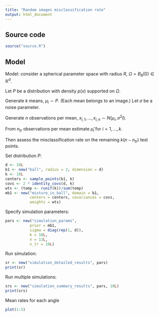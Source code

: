 ```yaml
---
title: "Random images misclassification rate"
output: html_document
---
```


## Source code

```r
source("source.R")
```

## Model

Model: consider a spherical parameter space with radius $R$, $\Omega = B_R(0) \in \mathbb{R}^d$.

Let $P$ be a distribution with density $p(x)$ supported on $\Omega$.

Generate $k$ means, $\mu_i \sim P$. (Each mean belongs to an image.)  Let $\sigma$ be a noise parameter.

Generate $n$ observations per mean, $x_{i, 1},..., x_{i, n} \sim N(\mu_i, \sigma^2 I)$.

From $n_{tr}$ observations per mean estimate $\hat{\mu}_i$ for $i = 1,..., k$.

Then assess the misclassification rate on the remaining $k(n-n_{tr})$ test points.

Set distribution $P$:

```r
d <- 10L
b1 <- new("ball", radius = 2, dimension = d)
k <- 10L
centers <- sample_points(b1, k)
covs <- 2 * identity_covs(d, k)
wts <- (temp <- runif(k))/sum(temp)
mb1 <- new("mixture_in_ball", domain = b1,
           centers = centers, covariances = covs,
           weights = wts)
```

Specify simulation parameters:

```r
pars <- new("simulation_params",
           prior = mb1,
           sigma = diag(rep(1, d)),
           k = 10L,
           n = 13L,
           n_tr = 10L)
```

Run simulation:
```r
sr <- new("simulation_detailed_results", pars)
print(sr)
```

Run multiple simulations:
```r
srs <- new("simulation_summary_results", pars, 10L)
print(srs)
```

Mean rates for each angle
```r
plot(1:5)
```

